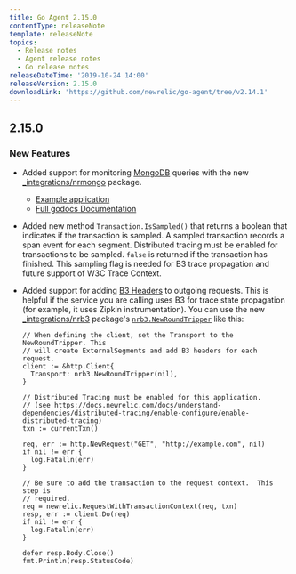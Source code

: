 ```yaml
---
title: Go Agent 2.15.0
contentType: releaseNote
template: releaseNote
topics:
  - Release notes
  - Agent release notes
  - Go release notes
releaseDateTime: '2019-10-24 14:00'
releaseVersion: 2.15.0
downloadLink: 'https://github.com/newrelic/go-agent/tree/v2.14.1'
---
```


## 2.15.0

### New Features

* Added support for monitoring [MongoDB](https://github.com/mongodb/mongo-go-driver/) queries with the new [\_integrations/nrmongo](https://godoc.org/github.com/newrelic/go-agent/_integrations/nrmongo) package.

  * [Example application](https://github.com/newrelic/go-agent/blob/master/_integrations/nrmongo/example/main.go)
  * [Full godocs Documentation](https://godoc.org/github.com/newrelic/go-agent/_integrations/nrmongo)
* Added new method `Transaction.IsSampled()` that returns a boolean that indicates if the transaction is sampled. A sampled transaction records a span event for each segment. Distributed tracing must be enabled for transactions to be sampled. `false` is returned if the transaction has finished. This sampling flag is needed for B3 trace propagation and future support of W3C Trace Context.
* Added support for adding [B3 Headers](https://github.com/openzipkin/b3-propagation) to outgoing requests. This is helpful if the service you are calling uses B3 for trace state propagation (for example, it uses Zipkin instrumentation). You can use the new [\_integrations/nrb3](https://godoc.org/github.com/newrelic/go-agent/_integrations/nrb3) package's [`nrb3.NewRoundTripper`](https://godoc.org/github.com/newrelic/go-agent/_integrations/nrb3#NewRoundTripper) like this:

  ```
  // When defining the client, set the Transport to the NewRoundTripper. This
  // will create ExternalSegments and add B3 headers for each request.
  client := &http.Client{
    Transport: nrb3.NewRoundTripper(nil),
  }

  // Distributed Tracing must be enabled for this application.
  // (see https://docs.newrelic.com/docs/understand-dependencies/distributed-tracing/enable-configure/enable-distributed-tracing)
  txn := currentTxn()

  req, err := http.NewRequest("GET", "http://example.com", nil)
  if nil != err {
    log.Fatalln(err)
  }

  // Be sure to add the transaction to the request context.  This step is
  // required.
  req = newrelic.RequestWithTransactionContext(req, txn)
  resp, err := client.Do(req)
  if nil != err {
    log.Fatalln(err)
  }

  defer resp.Body.Close()
  fmt.Println(resp.StatusCode)
  ```
